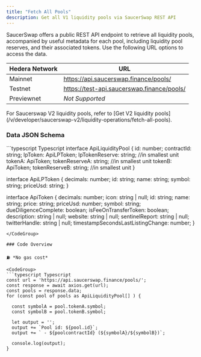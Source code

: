 ```yaml
---
title: "Fetch All Pools"
description: Get all V1 liquidity pools via SaucerSwap REST API
---
```


SaucerSwap offers a public REST API endpoint to retrieve all liquidity pools, accompanied by useful metadata for each pool, including liquidity pool reserves, and their associated tokens. Use the following URL options to access the data.

| Hedera Network | URL                                                                                      |
| -------------- | ------------------------------------------ |
| Mainnet        | https://api.saucerswap.finance/pools/      |
| Testnet        | https://test-api.saucerswap.finance/pools/ |
| Previewnet     | *Not Supported*                            |

<Note>
  For Saucerswap V2 liquidity pools, refer to [Get V2 liquidity pools](/v/developer/saucerswap-v2/liquidity-operations/fetch-all-pools).
</Note>

### Data JSON Schema

<CodeGroup>
  ```typescript Typescript
  interface ApiLiquidityPool {
    id: number;
    contractId: string;
    lpToken: ApiLPToken;
    lpTokenReserve: string; //in smallest unit
    tokenA: ApiToken;
    tokenReserveA: string; //in smallest unit
    tokenB: ApiToken;
    tokenReserveB: string; //in smallest unit
  }

  interface ApiLPToken {
    decimals: number;
    id: string;
    name: string;
    symbol: string;
    priceUsd: string;
  }

  interface ApiToken {
    decimals: number;
    icon: string | null;
    id: string;
    name: string;
    price: string;
    priceUsd: number;
    symbol: string;
    dueDiligenceComplete: boolean;
    isFeeOnTransferToken: boolean;
    description: string | null;
    website: string | null;
    sentinelReport: string | null;
    twitterHandle: string | null;
    timestampSecondsLastListingChange: number;
  }
  ```
</CodeGroup>

### Code Overview

⛽ *No gas cost*

<CodeGroup>
  ```typescript Typescript
  const url = 'https://api.saucerswap.finance/pools/';  
  const response = await axios.get(url);
  const pools = response.data;
  for (const pool of pools as ApiLiquidityPool[] ) {
   
    const symbolA = pool.tokenA.symbol;
    const symbolB = pool.tokenB.symbol;

    let output = '';
    output += `Pool id: ${pool.id}`;
    output += ` - ${poolcontractId} (${symbolA}/${symbolB})`;

    console.log(output);
  }
  ```
</CodeGroup>